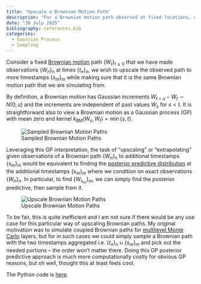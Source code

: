 ```yaml
---
title: "Upscale a Brownian Motion Path"
description: "For a Brownian motion path observed at fixed locations, upscale the resolution using conditioning using the fact that a Brownian motion is a Gaussian process."
date: "30 July 2025"
bibliography: references.bib
categories:
  - Gaussian Process
  - Sampling
---
```


Consider a fixed [Brownian motion](https://en.wikipedia.org/wiki/Wiener_process) path $\{W_t\}_{t \ge 0}$ that we have made observations $\{W_n\}_n$ at times $\{t_n\}_n$, we wish to upscale the observed path to more timestamps $\{s_m\}_m$ while making sure that it is the same Brownian motion path that we are simulating from. 

By definition, a Brownian motion has Gaussian increments $W_{t+u} - W_t \sim N(0, u)$ and the increments are independent of past values $W_s$ for $s < t$. It is straightforward also to view a Brownian motion as a Gaussian process (GP) with mean zero and kernel $k_\text{BM}(W_s, W_t) = \min\{s, t\}$.

![Sampled Brownian Motion Paths](./sampled_brownian_paths.png)


Leveraging this GP interpretation, the task of "upscaling" or "extrapolating" given observations of a Brownian path $\{W_n\}_n$ to additional timestamps $\{s_m\}_m$ would be equivalent to finding the [posterior predictive distribution](https://shusheng3927.github.io/posts/2024-10-13-basic-GP-regression-formula/) at the additional timestamps $\{s_m\}_m$ where we condition on exact observations $\{W_n\}_n$. In particular, to find $\{W_{s_m}\}_m$, we can simply find the posterior predictive, then sample from it. 

![Upscale Brownian Motion Paths](./upscale_brownian_path.png)

To be fair, this is quite inefficient and I am not sure if there would be any use case for this particular way of upscaling Brownian paths. My original motivation was to simulate coupled Brownian paths for [multilevel Monte Carlo](https://en.wikipedia.org/wiki/Multilevel_Monte_Carlo_method) layers, but for in such cases we could simply sample a Brownian path with the two timestamps aggregated i.e. $\{t_n\}_n \cup \{s_m\}_m$ and pick out the needed portions -- the order won't matter there. Doing this GP posterior predictive approach is much more computationally costly for obvious GP reasons, but oh well, thought this at least feels cool. 

The Python code is [here](./brownian_up_resolution.py).  